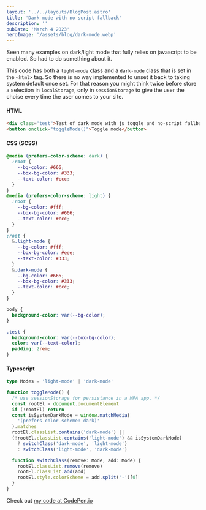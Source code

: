 ```yaml
---
layout: '../../layouts/BlogPost.astro'
title: 'Dark mode with no script fallback'
description: ''
pubDate: 'March 4 2023'
heroImage: '/assets/blog/dark-mode.webp'
---
```


Seen many examples on dark/light mode that fully relies on javascript to be enabled. So had to do something about it.

This code has both a `light-mode` class and a `dark-mode` class that is set in the `<html>` tag. So there is no way implemented to unset it back to taking system default once set. For that reason you might think twice before store a selection in `localStorage`, only in `sessionStorage` to give the user the choise every time the user comes to your site.

#### HTML

```html
<div class="test">Test of dark mode with js toggle and no-script fallback</div>
<button onclick="toggleMode()">Toggle mode</button>
```

#### CSS (SCSS)

```css
@media (prefers-color-scheme: dark) {
  :root {
    --bg-color: #666;
    --box-bg-color: #333;
    --text-color: #ccc;
  }
}
@media (prefers-color-scheme: light) {
  :root {
    --bg-color: #fff;
    --box-bg-color: #666;
    --text-color: #ccc;
  }
}
:root {
  &.light-mode {
    --bg-color: #fff;
    --box-bg-color: #eee;
    --text-color: #333;
  }
  &.dark-mode {
    --bg-color: #666;
    --box-bg-color: #333;
    --text-color: #ccc;
  }
}

body {
  background-color: var(--bg-color);
}

.test {
  background-color: var(--box-bg-color);
  color: var(--text-color);
  padding: 2rem;
}
```

#### Typescript

```typescript
type Modes = 'light-mode' | 'dark-mode'

function toggleMode() {
  /* use sessionStorage for persistance in a MPA app. */
  const rootEl = document.documentElement
  if (!rootEl) return
  const isSystemDarkMode = window.matchMedia(
    '(prefers-color-scheme: dark)'
  ).matches
  rootEl.classList.contains('dark-mode') ||
  (!rootEl.classList.contains('light-mode') && isSystemDarkMode)
    ? switchClass('dark-mode', 'light-mode')
    : switchClass('light-mode', 'dark-mode')

  function switchClass(remove: Mode, add: Mode) {
    rootEl.classList.remove(remove)
    rootEl.classList.add(add)
    rootEl.style.colorScheme = add.split('-')[0]
  }
}
```

Check out [my code at CodePen.io](https://codepen.io/nicolashervy/pen/wvEdXOJ)
